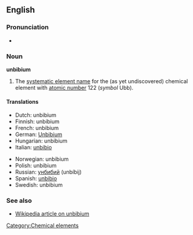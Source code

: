 ==English==

{{elements|Ubb|unbiunium|Ubu|unbitrium|Ubt}}
===Pronunciation===
*{{IPA|/ˌʌnˈbɪbiəm/}}

===Noun===
'''unbibium'''

# The [[systematic element name]] for the (as yet undiscovered) chemical element with [[atomic number]] 122 (''symbol'' Ubb).

====Translations====
{{trans-top|element}}
*Dutch: unbibium {{n}}
*Finnish: unbibium
*French: unbibium {{m}}
*German: [[Unbibium]] {{n}}
*Hungarian: unbibium
*Italian: [[unbibio]] {{m}}
{{trans-mid}}
*Norwegian: unbibium
*Polish: unbibium {{m}}
*Russian: [[унбибий]] (unbíbij) {{m}}
*Spanish: [[unbibio]] {{m}}
*Swedish: unbibium
{{trans-bottom}}

===See also===
*[[w:Unbibium|Wikipedia article on unbibium]]

[[Category:Chemical elements]]